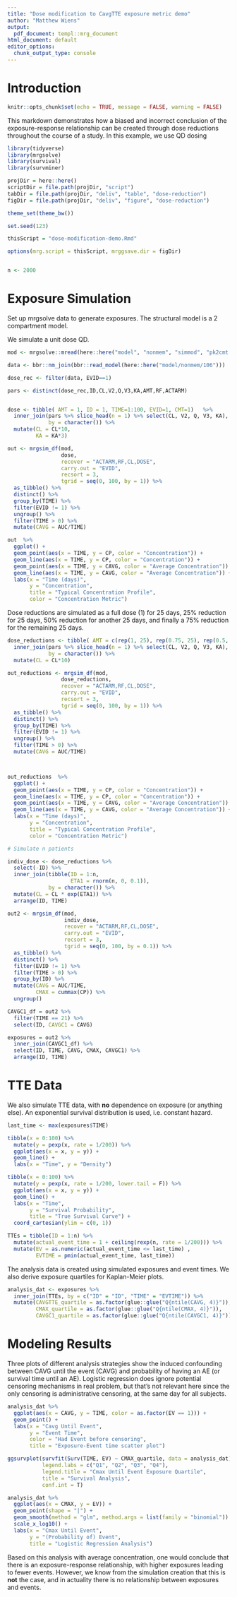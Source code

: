 ```yaml
---
title: "Dose modification to CavgTTE exposure metric demo"
author: "Matthew Wiens"
output:
  pdf_document: templ::mrg_document
html_document: default
editor_options:
  chunk_output_type: console
---
```

  
# Introduction
  
```R
knitr::opts_chunk$set(echo = TRUE, message = FALSE, warning = FALSE)

```

This markdown demonstrates how a biased and incorrect conclusion of the exposure-response relationship can be created through dose reductions throughout the course of a study. In this example, we use QD dosing


```R

library(tidyverse)
library(mrgsolve)
library(survival)
library(survminer)

projDir = here::here()
scriptDir = file.path(projDir, "script")
tabDir = file.path(projDir, "deliv", "table", "dose-reduction")
figDir = file.path(projDir, "deliv", "figure", "dose-reduction")

theme_set(theme_bw())

set.seed(123)

thisScript = "dose-modification-demo.Rmd"

options(mrg.script = thisScript, mrggsave.dir = figDir)


n <- 2000
```

# Exposure Simulation

Set up mrgsolve data to generate exposures. The structural model is a 2 compartment model.

We simulate a unit dose QD.

```R

mod <- mrgsolve::mread(here::here("model", "nonmem", "simmod", "pk2cmt.cpp"))

```

```R
data <- bbr::nm_join(bbr::read_model(here::here("model/nonmem/106")))

dose_rec <- filter(data, EVID==1)

pars <- distinct(dose_rec,ID,CL,V2,Q,V3,KA,AMT,RF,ACTARM)


dose <- tibble( AMT = 1, ID = 1, TIME=1:100, EVID=1, CMT=1)   %>%
  inner_join(pars %>% slice_head(n = 1) %>% select(CL, V2, Q, V3, KA), 
             by = character()) %>%
  mutate(CL = CL*10,
         KA = KA*3)

out <- mrgsim_df(mod, 
                 dose,
                 recover = "ACTARM,RF,CL,DOSE",
                 carry.out = "EVID", 
                 recsort = 3,
                 tgrid = seq(0, 100, by = 1)) %>% 
  as_tibble() %>% 
  distinct() %>%
  group_by(TIME) %>%
  filter(EVID != 1) %>%
  ungroup() %>%
  filter(TIME > 0) %>%
  mutate(CAVG = AUC/TIME)


```


```R
out  %>%
  ggplot() +
  geom_point(aes(x = TIME, y = CP, color = "Concentration")) +
  geom_line(aes(x = TIME, y = CP, color = "Concentration")) +
  geom_point(aes(x = TIME, y = CAVG, color = "Average Concentration")) +
  geom_line(aes(x = TIME, y = CAVG, color = "Average Concentration")) +
  labs(x = "Time (days)",
       y = "Concentration", 
       title = "Typical Concentration Profile",
       color = "Concentration Metric")

```

Dose reductions are simulated as a full dose (1) for 25 days, 25% reduction for 25 days, 50% reduction for another 25 days, and finally a 75% reduction for the remaining 25 days. 

```R

dose_reductions <- tibble( AMT = c(rep(1, 25), rep(0.75, 25), rep(0.5, 25), rep(0.25, 25)), ID = 1, TIME=1:100, EVID=1, CMT=1)   %>%
  inner_join(pars %>% slice_head(n = 1) %>% select(CL, V2, Q, V3, KA), 
             by = character()) %>%
  mutate(CL = CL*10)

out_reductions <- mrgsim_df(mod, 
                 dose_reductions,
                 recover = "ACTARM,RF,CL,DOSE",
                 carry.out = "EVID", 
                 recsort = 3,
                 tgrid = seq(0, 100, by = 1)) %>% 
  as_tibble() %>% 
  distinct() %>%
  group_by(TIME) %>%
  filter(EVID != 1) %>%
  ungroup() %>%
  filter(TIME > 0) %>%
  mutate(CAVG = AUC/TIME)



out_reductions  %>%
  ggplot() +
  geom_point(aes(x = TIME, y = CP, color = "Concentration")) +
  geom_line(aes(x = TIME, y = CP, color = "Concentration")) +
  geom_point(aes(x = TIME, y = CAVG, color = "Average Concentration")) +
  geom_line(aes(x = TIME, y = CAVG, color = "Average Concentration")) +
  labs(x = "Time (days)",
       y = "Concentration", 
       title = "Typical Concentration Profile",
       color = "Concentration Metric")

```


```R
# Simulate n patients

indiv_dose <- dose_reductions %>%
  select(-ID) %>% 
  inner_join(tibble(ID = 1:n,
                    ETA1 = rnorm(n, 0, 0.1)),
             by = character()) %>%
  mutate(CL = CL * exp(ETA1)) %>%
  arrange(ID, TIME)

out2 <- mrgsim_df(mod, 
                  indiv_dose,
                  recover = "ACTARM,RF,CL,DOSE",  
                  carry.out = "EVID",
                  recsort = 3, 
                  tgrid = seq(0, 100, by = 0.1)) %>% 
  as_tibble() %>% 
  distinct() %>%
  filter(EVID != 1) %>%
  filter(TIME > 0) %>%
  group_by(ID) %>%
  mutate(CAVG = AUC/TIME,
         CMAX = cummax(CP)) %>%
  ungroup()

CAVGC1_df = out2 %>% 
  filter(TIME == 21) %>% 
  select(ID, CAVGC1 = CAVG) 

exposures = out2 %>%
  inner_join(CAVGC1_df) %>%
  select(ID, TIME, CAVG, CMAX, CAVGC1) %>% 
  arrange(ID, TIME)

```

# TTE Data

We also simulate TTE data, with **no** dependence on exposure (or anything else). An exponential survival distribution is used, i.e. constant hazard. 

```R

last_time <- max(exposures$TIME)

```

```R
tibble(x = 0:100) %>%
  mutate(y = pexp(x, rate = 1/200)) %>%
  ggplot(aes(x = x, y = y)) +
  geom_line() +
  labs(x = "Time", y = "Density")
```


```R
tibble(x = 0:100) %>%
  mutate(y = pexp(x, rate = 1/200, lower.tail = F)) %>%
  ggplot(aes(x = x, y = y)) +
  geom_line() +
  labs(x = "Time", 
       y = "Survival Probability",
       title = "True Survival Curve") +
  coord_cartesian(ylim = c(0, 1))

TTEs = tibble(ID = 1:n) %>%
  mutate(actual_event_time = 1 + ceiling(rexp(n, rate = 1/200))) %>%
  mutate(EV = as.numeric(actual_event_time <= last_time) ,
         EVTIME = pmin(actual_event_time, last_time))

```

The analysis data is created using simulated exposures and event times. We also derive exposure quartiles for Kaplan-Meier plots.


```R

analysis_dat <- exposures %>%
  inner_join(TTEs, by = c("ID" = "ID", "TIME" = "EVTIME")) %>%
  mutate(CAVGTTE_quartile = as.factor(glue::glue("Q{ntile(CAVG, 4)}")),
         CMAX_quartile = as.factor(glue::glue("Q{ntile(CMAX, 4)}")),
         CAVGC1_quartile = as.factor(glue::glue("Q{ntile(CAVGC1, 4)}")))

```

# Modeling Results

Three plots of different analysis strategies show the induced confounding between CAVG until the event (CAVG) and probability of having an AE (or survival time until an AE). Logistic regression does ignore potential censoring mechanisms in real problem, but that's not relevant here since the only censoring is administrative censoring, at the same day for all subjects. 

```R

analysis_dat %>%
  ggplot(aes(x = CAVG, y = TIME, color = as.factor(EV == 1))) +
  geom_point() +
  labs(x = "Cavg Until Event",
       y = "Event Time", 
       color = "Had Event before censoring",
       title = "Exposure-Event time scatter plot") 

```


```R

ggsurvplot(survfit(Surv(TIME, EV) ~ CMAX_quartile, data = analysis_dat),
           legend.labs = c("Q1", "Q2", "Q3", "Q4"),
           legend.title = "Cmax Until Event Exposure Quartile",
           title = "Survival Analysis",
           conf.int = T)

```

```R
analysis_dat %>%
  ggplot(aes(x = CMAX, y = EV)) +
  geom_point(shape = "|") +
  geom_smooth(method = "glm", method.args = list(family = "binomial")) +
  scale_x_log10() +
  labs(x = "Cmax Until Event",
       y = "(Probability of) Event",
       title = "Logistic Regression Analysis")

```

Based on this analysis with average concentration, one would conclude that there is an exposure-response relationship, with higher exposures leading to fewer events. However, we know from the simulation creation that this is **not** the case, and in actuality there is no relationship between exposures and events. 
